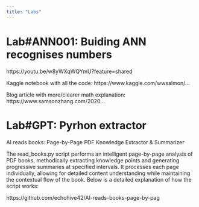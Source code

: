 ```yaml
---
title: "Labs"
---
```



# Lab#ANN001: Buiding ANN recognises numbers

https://youtu.be/w8yWXqWQYmU?feature=shared

Kaggle notebook with all the code: https://www.kaggle.com/wwsalmon/...

Blog article with more/clearer math explanation: https://www.samsonzhang.com/2020...

# Lab#GPT: Pyrhon extractor

AI reads books: Page-by-Page PDF Knowledge Extractor & Summarizer

The read_books.py script performs an intelligent page-by-page analysis of PDF books, methodically extracting knowledge points and generating progressive summaries at specified intervals. It processes each page individually, allowing for detailed content understanding while maintaining the contextual flow of the book. Below is a detailed explanation of how the script works: 

https://github.com/echohive42/AI-reads-books-page-by-pag